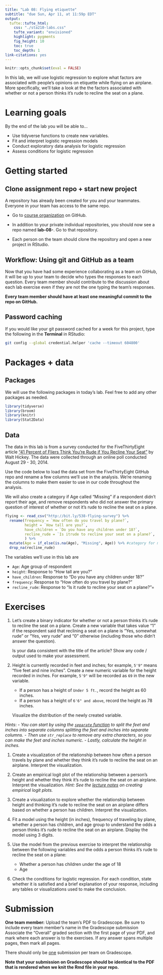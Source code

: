 ```yaml
---
title: "Lab 08: Flying etiquette" 
subtitle: "due Sun, Apr 11, at 11:59p EDT"
output: 
  tufte::tufte_html:
    css: "./sta210-labs.css"
    tufte_variant: "envisioned"
    highlight: pygments
    fig_height: 10
    toc: true
    toc_depth: 1
link-citations: yes
---
```


```r
knitr::opts_chunk$set(eval = FALSE)
```

In this lab, we will use logistic regression to explore what factors are associated with people's opinions on etiquette while flying on an airplane. More specifically, we'll take a look at the the factors associated with whether or not a person thinks it's rude to recline the seat on a plane. 

# Learning goals

By the end of the lab you will be able to...

- Use tidyverse functions to create new variables.
- Fit and interpret logistic regression models
- Conduct exploratory data analysis for logistic regression 
- Assess conditions for logistic regression

# Getting started

## Clone assignment repo + start new project

A repository has already been created for you and your teammates. Everyone in your team has access to the same repo.

- Go to [course organization](https://www.github.com/sta210-sp21) on GitHub.

- In addition to your private individual repositories, you should now see a repo named **lab-08-**. Go to that repository.
  
- Each person on the team should clone the repository and open a new project in RStudio.

## Workflow: Using git and GitHub as a team

Now that you have had some experience collaborating as a team on GitHub, it will be up to your team to decide who types the responses to each question. Every team member should contribute to the discussion about each lab exercise even if they are not the one typing the team's responses. 

**Every team member should have at least one meaningful commit to the repo on GitHub.**

## Password caching

If you would like your git password cached for a week for this project, type the following in the **Terminal** in RStudio:

```bash
git config --global credential.helper 'cache --timeout 604800'
```

# Packages + data

## Packages

We will use the following packages in today's lab. Feel free to add any other packages as needed.

```r
library(tidyverse)
library(broom)
library(knitr)
library(Stat2Data)
```

## Data

The data in this lab is from a survey conducted for the FiveThirtyEight article ["41 Percent of Fliers Think You're Rude if You Recline Your Seat"](https://fivethirtyeight.com/features/airplane-etiquette-recline-seat/) by Walt Hickey. The data were collected through an online poll conducted August 29 - 30, 2014.  

Use the code below to load the data set from the FiveThirtyEight GitHub repo and rename a few columns we'll use in the analysis. We're renaming the columns to make them easier to use in our code throughout the analysis. 

We will also create a category if Age called "Missing" if a respondent didn't report their age, and remove respondents who did not answer the primary question of interest of whether or not it's rude to recline the seat on a plane. 

```r
flying <- read_csv("http://bit.ly/538-flying-survey") %>%
  rename(frequency = `How often do you travel by plane?`, 
         height = `How tall are you?`,
         have_children = `Do you have any children under 18?`, 
         recline_rude = `Is itrude to recline your seat on a plane?`, 
         ) %>%
  mutate(Age = if_else(is.na(Age), "Missing", Age)) %>% #category for missing age
  drop_na(recline_rude) 
```

The variables we'll use in this lab are 

- `Age`: Age group of respondent
- `height`: Response to "How tall are you?"
- `have_children`: Response to "Do you have any children under 18?"
- `frequency`: Response to "How often do you travel by plane?"
- `recline_rude`: Response to "Is it rude to recline your seat on a plane?"=

# Exercises 

1. Let's create a binary indicator for whether or not a person thinks it's rude to recline the seat on a plane. Create a new variable that takes value "1" if the respondent said that reclining a seat on a plane is "Yes, somewhat rude" or "Yes, very rude" and "0" otherwise (including those who didn't answer the question). 

    Is your data consistent with the title of the article? Show any code / output used to make your assessment.

1. Height is currently recorded in feet and inches; for example, `5'9"` means "five feet and nine inches". Create a new numeric variable for the height recorded in inches. For example, `5'9"` will be recorded as `69` in the new variable. 

    - If a person has a height of `Under 5 ft.`, record the height as 60 inches.
    - If a person has a height of `6'6" and above`, record the height as 78 inches.


    Visualize the distribution of the newly created variable.

*Hints*: 
  - *You can start by using the [`separate` function](https://tidyr.tidyverse.org/reference/separate.html) to split the feet and inches into separate columns splitting the feet and inches into separate columns.*
  - *Then use `str_replace` to remove any extra characters, so you can make the feet and inches numeric.*
  - *Lastly, calculate the height in inches.*


1. Create a visualization of the relationship between how often a person travels by plane and whether they think it's rude to recline the seat on an airplane. Interpret the visualization. 

1. Create an empirical logit plot of the relationship between a person's height and whether they think it's rude to recline the seat on an airplane. Interpret the visualization. *Hint: See the [lecture notes](https://sta210-sp21.netlify.app/slides/21-logistic-conditions.html#12) on creating empirical logit plots.*

1. Create a visualization to explore whether the relationship between height and thinking it's rude to recline the seat on an airplane differs based on whether a person has children. Interpret the visualization. 

1. Fit a model using the height (in inches), frequency of traveling by plane, whether a person has children, and age group to understand the odds a person thinks it's rude to recline the seat on an airplane. Display the model using 3 digits. 

1. Use the model from the previous exercise to interpret the relationship between the following variables and the odds a person thinks it's rude to recline the seat on a plane: 

    - Whether a person has children under the age of 18
    - Age
    
1. Check the conditions for logistic regression. For each condition, state whether it is satisfied and a brief explanation of your response, including any tables or visualizations used to make the conclusion. 
  





# Submission

**One team member:** Upload the team's PDF to Gradescope. Be sure to include every team member's name in the Gradescope submission Associate the "Overall" graded section with the first page of your PDF, and mark where each answer is to the exercises. If any answer spans multiple pages, then mark all pages.

There should only be <u>one</u> submission per team on Gradescope.

**Note that your submission on Gradescope should be identical to the PDF that is rendered when we knit the Rmd file in your repo.** 


